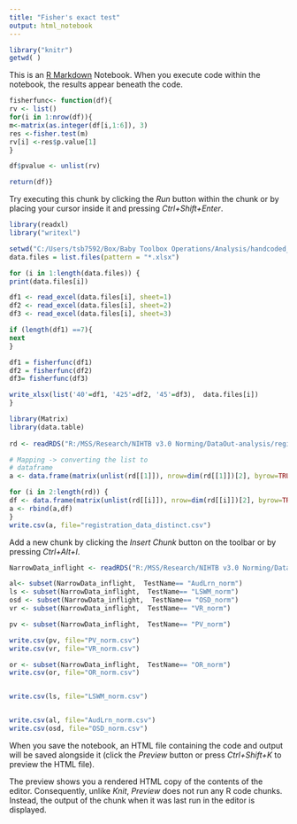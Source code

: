 ---
title: "Fisher's exact test"
output: html_notebook
---
```{r setup, include=FALSE, echo=FALSE}
library("knitr")
getwd( )
```
This is an [R Markdown](http://rmarkdown.rstudio.com) Notebook. When you execute code within the notebook, the results appear beneath the code. 
```{r}

fisherfunc<- function(df){
rv <- list()
for(i in 1:nrow(df)){
m<-matrix(as.integer(df[i,1:6]), 3)
res <-fisher.test(m)
rv[i] <-res$p.value[1]
}

df$pvalue <- unlist(rv)

return(df)}

```
Try executing this chunk by clicking the *Run* button within the chunk or by placing your cursor inside it and pressing *Ctrl+Shift+Enter*. 

```{r}
library(readxl)
library("writexl")

setwd("C:/Users/tsb7592/Box/Baby Toolbox Operations/Analysis/handcoded_data/")
data.files = list.files(pattern = "*.xlsx")

for (i in 1:length(data.files)) {
print(data.files[i])

df1 <- read_excel(data.files[i], sheet=1)
df2 <- read_excel(data.files[i], sheet=2)
df3 <- read_excel(data.files[i], sheet=3)

if (length(df1) ==7){
next
}

df1 = fisherfunc(df1)
df2 = fisherfunc(df2)
df3= fisherfunc(df3)

write_xlsx(list('40'=df1, '425'=df2, '45'=df3),  data.files[i])
}

```

```{r}
library(Matrix)
library(data.table)
  
rd <- readRDS("R:/MSS/Research/NIHTB v3.0 Norming/DataOut-analysis/registration_data_distinct.rds")

# Mapping -> converting the list to 
# dataframe
a <- data.frame(matrix(unlist(rd[[1]]), nrow=dim(rd[[1]])[2], byrow=TRUE),stringsAsFactors=FALSE)

for (i in 2:length(rd)) {
df <- data.frame(matrix(unlist(rd[[i]]), nrow=dim(rd[[i]])[2], byrow=TRUE),stringsAsFactors=FALSE)
a <- rbind(a,df)
}
write.csv(a, file="registration_data_distinct.csv")
```

Add a new chunk by clicking the *Insert Chunk* button on the toolbar or by pressing *Ctrl+Alt+I*.

```{r}
NarrowData_inflight <- readRDS("R:/MSS/Research/NIHTB v3.0 Norming/DataOut-analysis/NarrowData_inflight.RDS")

al<- subset(NarrowData_inflight,  TestName== "AudLrn_norm")
ls <- subset(NarrowData_inflight,  TestName== "LSWM_norm")
osd <- subset(NarrowData_inflight,  TestName== "OSD_norm")
vr <- subset(NarrowData_inflight,  TestName== "VR_norm")

pv <- subset(NarrowData_inflight,  TestName== "PV_norm")

write.csv(pv, file="PV_norm.csv")
write.csv(vr, file="VR_norm.csv")

or <- subset(NarrowData_inflight,  TestName== "OR_norm")
write.csv(or, file="OR_norm.csv")


write.csv(ls, file="LSWM_norm.csv")


write.csv(al, file="AudLrn_norm.csv")
write.csv(osd, file="OSD_norm.csv")
```

When you save the notebook, an HTML file containing the code and output will be saved alongside it (click the *Preview* button or press *Ctrl+Shift+K* to preview the HTML file).

The preview shows you a rendered HTML copy of the contents of the editor. Consequently, unlike *Knit*, *Preview* does not run any R code chunks. Instead, the output of the chunk when it was last run in the editor is displayed.
